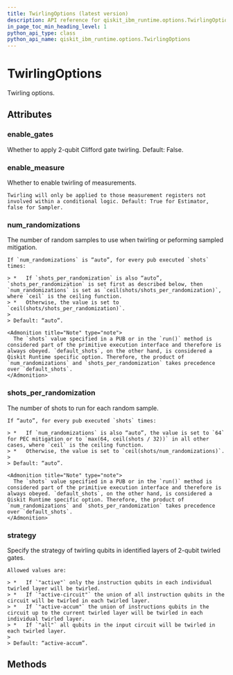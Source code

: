 ```yaml
---
title: TwirlingOptions (latest version)
description: API reference for qiskit_ibm_runtime.options.TwirlingOptions in the latest version of qiskit-ibm-runtime
in_page_toc_min_heading_level: 1
python_api_type: class
python_api_name: qiskit_ibm_runtime.options.TwirlingOptions
---
```


# TwirlingOptions

<Class id="qiskit_ibm_runtime.options.TwirlingOptions" isDedicatedPage={true} github="https://github.com/Qiskit/qiskit-ibm-runtime/tree/stable/0.33/qiskit_ibm_runtime/options/twirling_options.py#L28-L99" signature="TwirlingOptions(*args, **kwargs)" modifiers="class">
  Twirling options.

  ## Attributes

  ### enable\_gates

  <Attribute id="qiskit_ibm_runtime.options.TwirlingOptions.enable_gates" attributeTypeHint="UnsetType | bool" attributeValue="Unset">
    Whether to apply 2-qubit Clifford gate twirling. Default: False.
  </Attribute>

  ### enable\_measure

  <Attribute id="qiskit_ibm_runtime.options.TwirlingOptions.enable_measure" attributeTypeHint="UnsetType | bool" attributeValue="Unset">
    Whether to enable twirling of measurements.

    Twirling will only be applied to those measurement registers not involved within a conditional logic. Default: True for Estimator, false for Sampler.
  </Attribute>

  ### num\_randomizations

  <Attribute id="qiskit_ibm_runtime.options.TwirlingOptions.num_randomizations" attributeTypeHint="UnsetType | int | Literal['auto']" attributeValue="Unset">
    The number of random samples to use when twirling or peforming sampled mitigation.

    If `num_randomizations` is “auto”, for every pub executed `shots` times:

    > *   If `shots_per_randomization` is also “auto”, `shots_per_randomization` is set first as described below, then `num_randomizations` is set as `ceil(shots/shots_per_randomization)`, where `ceil` is the ceiling function.
    > *   Otherwise, the value is set to `ceil(shots/shots_per_randomization)`.
    >
    > Default: “auto”.

    <Admonition title="Note" type="note">
      The `shots` value specified in a PUB or in the `run()` method is considered part of the primitive execution interface and therefore is always obeyed. `default_shots`, on the other hand, is considered a Qiskit Runtime specific option. Therefore, the product of `num_randomizations` and `shots_per_randomization` takes precedence over `default_shots`.
    </Admonition>
  </Attribute>

  ### shots\_per\_randomization

  <Attribute id="qiskit_ibm_runtime.options.TwirlingOptions.shots_per_randomization" attributeTypeHint="UnsetType | int | Literal['auto']" attributeValue="Unset">
    The number of shots to run for each random sample.

    If “auto”, for every pub executed `shots` times:

    > *   If `num_randomizations` is also “auto”, the value is set to `64` for PEC mitigation or to `max(64, ceil(shots / 32))` in all other cases, where `ceil` is the ceiling function.
    > *   Otherwise, the value is set to `ceil(shots/num_randomizations)`.
    >
    > Default: “auto”.

    <Admonition title="Note" type="note">
      The `shots` value specified in a PUB or in the `run()` method is considered part of the primitive execution interface and therefore is always obeyed. `default_shots`, on the other hand, is considered a Qiskit Runtime specific option. Therefore, the product of `num_randomizations` and `shots_per_randomization` takes precedence over `default_shots`.
    </Admonition>
  </Attribute>

  ### strategy

  <Attribute id="qiskit_ibm_runtime.options.TwirlingOptions.strategy" attributeTypeHint="UnsetType | Literal['active', 'active-accum', 'active-circuit', 'all']" attributeValue="Unset">
    Specify the strategy of twirling qubits in identified layers of 2-qubit twirled gates.

    Allowed values are:

    > *   If `"active"` only the instruction qubits in each individual twirled layer will be twirled.
    > *   If `"active-circuit"` the union of all instruction qubits in the circuit will be twirled in each twirled layer.
    > *   If `"active-accum"` the union of instructions qubits in the circuit up to the current twirled layer will be twirled in each individual twirled layer.
    > *   If `"all"` all qubits in the input circuit will be twirled in each twirled layer.
    >
    > Default: “active-accum”.
  </Attribute>

  ## Methods
</Class>

